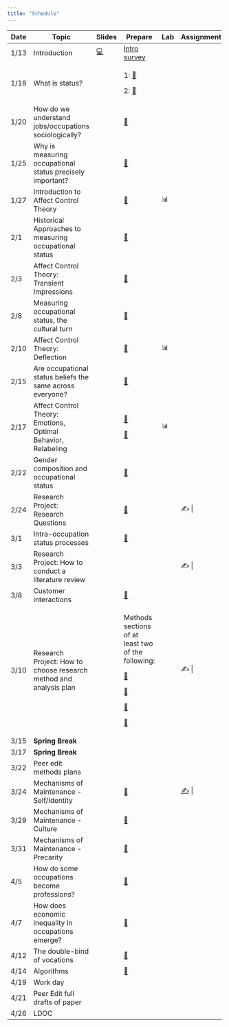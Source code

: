```yaml
---
title: "Schedule"
---
```


+------+-------------------------------------------------------------------+--------------------------------------------+-------------------------------------------------------------------------------------------------------------------------------------------------+--------+------------------------------------------------------------------+
| Date | Topic                                                             | Slides                                     | Prepare                                                                                                                                         | Lab    | Assignment                                                       |
+======+===================================================================+============================================+=================================================================================================================================================+========+==================================================================+
| 1/13 | Introduction                                                      | [💻](docs/slides/jan_12.html#/title-slide) | [Intro survey](https://duke.qualtrics.com/jfe/form/SV_bvyjiD0c1etSqxM)                                                                          |        |                                                                  |
+------+-------------------------------------------------------------------+--------------------------------------------+-------------------------------------------------------------------------------------------------------------------------------------------------+--------+------------------------------------------------------------------+
| 1/18 | What is status?                                                   |                                            | 1: [📖](readings/marx_wage_labor_capital.pdf)                                                                                                   |        |                                                                  |
|      |                                                                   |                                            |                                                                                                                                                 |        |                                                                  |
|      |                                                                   |                                            | 2: [📖](readings/weber_class_status_party.pdf "Weber")                                                                                          |        |                                                                  |
+------+-------------------------------------------------------------------+--------------------------------------------+-------------------------------------------------------------------------------------------------------------------------------------------------+--------+------------------------------------------------------------------+
| 1/20 | How do we understand jobs/occupations sociologically?             |                                            | [📖](readings/hughes_Social_Role_and_the_Division_of_Labor.pdf "Hughes")                                                                        |        |                                                                  |
+------+-------------------------------------------------------------------+--------------------------------------------+-------------------------------------------------------------------------------------------------------------------------------------------------+--------+------------------------------------------------------------------+
| 1/25 | Why is measuring occupational status precisely important?         |                                            | [📖](readings/haug_measurement_social_strat.pdf "Haug")                                                                                         |        |                                                                  |
+------+-------------------------------------------------------------------+--------------------------------------------+-------------------------------------------------------------------------------------------------------------------------------------------------+--------+------------------------------------------------------------------+
| 1/27 | Introduction to Affect Control Theory                             |                                            | [📖](readings/Heise-Expressive_order_1_5.pdf "Heise")                                                                                           | 📊     |                                                                  |
+------+-------------------------------------------------------------------+--------------------------------------------+-------------------------------------------------------------------------------------------------------------------------------------------------+--------+------------------------------------------------------------------+
| 2/1  | Historical Approaches to measuring occupational status            |                                            | [📖](readings/Connelly et al2016A Review of occupation-based social classifications for social survey research.pdf "Review of occ-based class") |        |                                                                  |
+------+-------------------------------------------------------------------+--------------------------------------------+-------------------------------------------------------------------------------------------------------------------------------------------------+--------+------------------------------------------------------------------+
| 2/3  | Affect Control Theory: Transient Impressions                      |                                            | [📖](readings/Heise-Expressive_Order_6_7.pdf "Heise 6-7")                                                                                       |        |                                                                  |
+------+-------------------------------------------------------------------+--------------------------------------------+-------------------------------------------------------------------------------------------------------------------------------------------------+--------+------------------------------------------------------------------+
| 2/8  | Measuring occupational status, the cultural turn                  |                                            | [📖](readings/Freeland_Hoey2018The Structure of Deference.pdf "Freeland Hoey")                                                                  |        |                                                                  |
+------+-------------------------------------------------------------------+--------------------------------------------+-------------------------------------------------------------------------------------------------------------------------------------------------+--------+------------------------------------------------------------------+
| 2/10 | Affect Control Theory: Deflection                                 |                                            | [📖](readings/Boyle_McKinzie2015Resolving Negative Affect and Restoring Meaning.pdf "Boyle McKinzie")                                           | 📊     |                                                                  |
+------+-------------------------------------------------------------------+--------------------------------------------+-------------------------------------------------------------------------------------------------------------------------------------------------+--------+------------------------------------------------------------------+
| 2/15 | Are occupational status beliefs the same across everyone?         |                                            | [📖](readings/Lynn_Ellerbach2017A Position with a View.pdf "Lynn Ellerbach")                                                                    |        |                                                                  |
+------+-------------------------------------------------------------------+--------------------------------------------+-------------------------------------------------------------------------------------------------------------------------------------------------+--------+------------------------------------------------------------------+
| 2/17 | Affect Control Theory: Emotions, Optimal Behavior, Relabeling     |                                            | [📖](readings/Maloney - 2023 - The Influence of Occupational Identity on Emotiona.pdf "Maloney")                                                | 📊     |                                                                  |
|      |                                                                   |                                            |                                                                                                                                                 |        |                                                                  |
|      |                                                                   |                                            | [📖](readings/Heise-Expressive_Order_8_9.pdf "Heise 8-9")                                                                                       |        |                                                                  |
+------+-------------------------------------------------------------------+--------------------------------------------+-------------------------------------------------------------------------------------------------------------------------------------------------+--------+------------------------------------------------------------------+
| 2/22 | Gender composition and occupational status                        |                                            | [📖](readings/Valentino2020The Segregation Premium.pdf "Valentino")                                                                             |        |                                                                  |
+------+-------------------------------------------------------------------+--------------------------------------------+-------------------------------------------------------------------------------------------------------------------------------------------------+--------+------------------------------------------------------------------+
| 2/24 | Research Project: Research Questions                              |                                            | [📖](readings/hughes_Social_Role_and_the_Division_of_Labor.pdf "Hughes")                                                                        |        | ✍️                                                               |
+------+-------------------------------------------------------------------+--------------------------------------------+-------------------------------------------------------------------------------------------------------------------------------------------------+--------+------------------------------------------------------------------+
| 3/1  | Intra-occupation status processes                                 |                                            | [📖](readings/Wingfield2009Racializing the Glass Escalator.pdf "Wingfield")                                                                     |        |                                                                  |
+------+-------------------------------------------------------------------+--------------------------------------------+-------------------------------------------------------------------------------------------------------------------------------------------------+--------+------------------------------------------------------------------+
| 3/3  | Research Project: How to conduct a literature review              |                                            |                                                                                                                                                 |        | ✍️                                                               |
+------+-------------------------------------------------------------------+--------------------------------------------+-------------------------------------------------------------------------------------------------------------------------------------------------+--------+------------------------------------------------------------------+
| 3/8  | Customer interactions                                             |                                            | [📖](readings/Storer2022Serving Like an Organization.pdf "Storer")                                                                              |        |                                                                  |
+------+-------------------------------------------------------------------+--------------------------------------------+-------------------------------------------------------------------------------------------------------------------------------------------------+--------+------------------------------------------------------------------+
| 3/10 | Research Project: How to choose research method and analysis plan |                                            | Methods sections of at least two of the following:                                                                                              |        | ✍️                                                               |
|      |                                                                   |                                            |                                                                                                                                                 |        |                                                                  |
|      |                                                                   |                                            | [📖](readings/Francis_Alinor2023Bereavement Adaptation as Deflection Reduction.pdf "Francis & Alinor")                                          |        |                                                                  |
|      |                                                                   |                                            |                                                                                                                                                 |        |                                                                  |
|      |                                                                   |                                            | [📖](readings/Soboroff and Kelley - 2023 - Modeling Status Interventions with Affect Control .pdf "Soboroff")                                   |        |                                                                  |
|      |                                                                   |                                            |                                                                                                                                                 |        |                                                                  |
|      |                                                                   |                                            | [📖](readings/Robinson 1996 Advances network friendship.pdf "Robinson")                                                                         |        |                                                                  |
|      |                                                                   |                                            |                                                                                                                                                 |        |                                                                  |
|      |                                                                   |                                            | [📖](readings/BergstrandJasper 2018 SPQ Character Theory.pdf "Bergstrand")                                                                      |        |                                                                  |
+------+-------------------------------------------------------------------+--------------------------------------------+-------------------------------------------------------------------------------------------------------------------------------------------------+--------+------------------------------------------------------------------+
| 3/15 | **Spring Break**                                                  |                                            |                                                                                                                                                 |        |                                                                  |
+------+-------------------------------------------------------------------+--------------------------------------------+-------------------------------------------------------------------------------------------------------------------------------------------------+--------+------------------------------------------------------------------+
| 3/17 | **Spring Break**                                                  |                                            |                                                                                                                                                 |        |                                                                  |
+------+-------------------------------------------------------------------+--------------------------------------------+-------------------------------------------------------------------------------------------------------------------------------------------------+--------+------------------------------------------------------------------+
| 3/22 | Peer edit methods plans                                           |                                            |                                                                                                                                                 |        |                                                                  |
+------+-------------------------------------------------------------------+--------------------------------------------+-------------------------------------------------------------------------------------------------------------------------------------------------+--------+------------------------------------------------------------------+
| 3/24 | Mechanisms of Maintenance - Self/Identity                         |                                            | [📖](readings/Cech2013The Self-Expressive Edge of Occupational Sex Segregation.pdf "Cech")                                                      |        | [✍️](assignments/Literature Review Assignment.docx "Lit Review") |
+------+-------------------------------------------------------------------+--------------------------------------------+-------------------------------------------------------------------------------------------------------------------------------------------------+--------+------------------------------------------------------------------+
| 3/29 | Mechanisms of Maintenance - Culture                               |                                            | [📖](readings/Explanations for occupational segregation: "Rivera")                                                                              |        |                                                                  |
+------+-------------------------------------------------------------------+--------------------------------------------+-------------------------------------------------------------------------------------------------------------------------------------------------+--------+------------------------------------------------------------------+
| 3/31 | Mechanisms of Maintenance - Precarity                             |                                            | [📖](readings/Umney_Kretsos2015“That’s the Experience”.pdf "Umney")                                                                             |        |                                                                  |
+------+-------------------------------------------------------------------+--------------------------------------------+-------------------------------------------------------------------------------------------------------------------------------------------------+--------+------------------------------------------------------------------+
| 4/5  | How do some occupations become professions?                       |                                            | [📖](readings/liu2013.pdf "Liu")                                                                                                                |        |                                                                  |
+------+-------------------------------------------------------------------+--------------------------------------------+-------------------------------------------------------------------------------------------------------------------------------------------------+--------+------------------------------------------------------------------+
| 4/7  | How does economic inequality in occupations emerge?               |                                            | [📖](readings/Weeden2002Why Do Some Occupations Pay More than Others.pdf "Weeden")                                                              |        |                                                                  |
+------+-------------------------------------------------------------------+--------------------------------------------+-------------------------------------------------------------------------------------------------------------------------------------------------+--------+------------------------------------------------------------------+
| 4/12 | The double-bind of vocations                                      |                                            | [📖](readings/Bunderson_Thompson2009The Call of the Wild.pdf "Bunderson")                                                                       |        |                                                                  |
+------+-------------------------------------------------------------------+--------------------------------------------+-------------------------------------------------------------------------------------------------------------------------------------------------+--------+------------------------------------------------------------------+
| 4/14 | Algorithms                                                        |                                            | [📖](readings/0730888417726119.pdf)                                                                                                             |        |                                                                  |
+------+-------------------------------------------------------------------+--------------------------------------------+-------------------------------------------------------------------------------------------------------------------------------------------------+--------+------------------------------------------------------------------+
| 4/19 | Work day                                                          |                                            |                                                                                                                                                 |        |                                                                  |
+------+-------------------------------------------------------------------+--------------------------------------------+-------------------------------------------------------------------------------------------------------------------------------------------------+--------+------------------------------------------------------------------+
| 4/21 | Peer Edit full drafts of paper                                    |                                            |                                                                                                                                                 |        |                                                                  |
+------+-------------------------------------------------------------------+--------------------------------------------+-------------------------------------------------------------------------------------------------------------------------------------------------+--------+------------------------------------------------------------------+
| 4/26 | LDOC                                                              |                                            |                                                                                                                                                 |        |                                                                  |
+------+-------------------------------------------------------------------+--------------------------------------------+-------------------------------------------------------------------------------------------------------------------------------------------------+--------+------------------------------------------------------------------+
